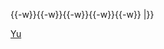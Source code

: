 {{鐵道路線|
| 模板名稱 = 湯野濱線
| 名稱 = {{Translink|ja|庄内交通|庄内交通|-{庄}-内交通}}{{Translink|ja|庄内交通湯野浜線|湯野濱線}}（[[廢線]]）
| 代表色  =  #f03
| 背景顏色 = #ccc
| 車站列表 = [[鶴岡站|鶴岡]]{{-w}}{{Translink|ja|京田駅|京田站|京田}}{{-w}}{{Translink|ja|安丹駅|安丹站|安丹}}{{-w}}{{Translink|ja|北大山駅|北大山站|北大山}}{{-w}}{{Translink|ja|善宝寺駅|善寶寺站|善寶寺}}{{-w}}{{Translink|ja|七窪駅|七窪站|七窪}}{{-w}}{{Translink|ja|湯野浜温泉駅|湯野濱溫泉站|湯野濱溫泉}}
|}}<noinclude>
[[Category:日本鐵路路線模板|Yu]]
</noinclude>